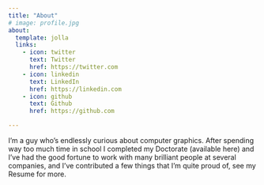 ```yaml
---
title: "About"
# image: profile.jpg
about:
  template: jolla
  links:
    - icon: twitter
      text: Twitter
      href: https://twitter.com
    - icon: linkedin
      text: LinkedIn
      href: https://linkedin.com
    - icon: github
      text: Github
      href: https://github.com

---
```


I’m a guy who’s endlessly curious about computer graphics. After spending way too much time in school I completed my Doctorate (available here) and I've had the good fortune to work with many brilliant people at several companies, and I've contributed a few things that I'm quite proud of, see my Resume for more.

